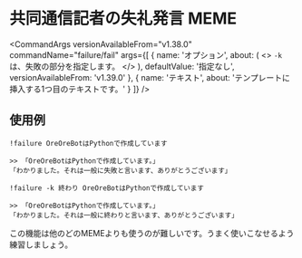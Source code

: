 

# 共同通信記者の失礼発言 MEME

<CommandArgs
  versionAvailableFrom="v1.38.0"
  commandName="failure/fail"
  args={[
    {
      name: 'オプション',
      about: (
        <>
          <code>-k</code> は、失敗の部分を指定します。
        </>
      ),
      defaultValue: '指定なし',
      versionAvailableFrom: 'v1.39.0'
    },
    {
      name: 'テキスト',
      about: 'テンプレートに挿入する1つ目のテキストです。'
    }
  ]}
/>

## 使用例

`!failure OreOreBotはPythonで作成しています`

```
>> 「OreOreBotはPythonで作成しています。」
「わかりました。それは一般に失敗と言います、ありがとうございます」
```

`!failure -k 終わり OreOreBotはPythonで作成しています`

```
>> 「OreOreBotはPythonで作成しています。」
「わかりました。それは一般に終わりと言います、ありがとうございます」
```

<Callout type="info" emoji="ℹ️">
  この機能は他のどのMEMEよりも使うのが難しいです。うまく使いこなせるよう練習しましょう。
</Callout>
